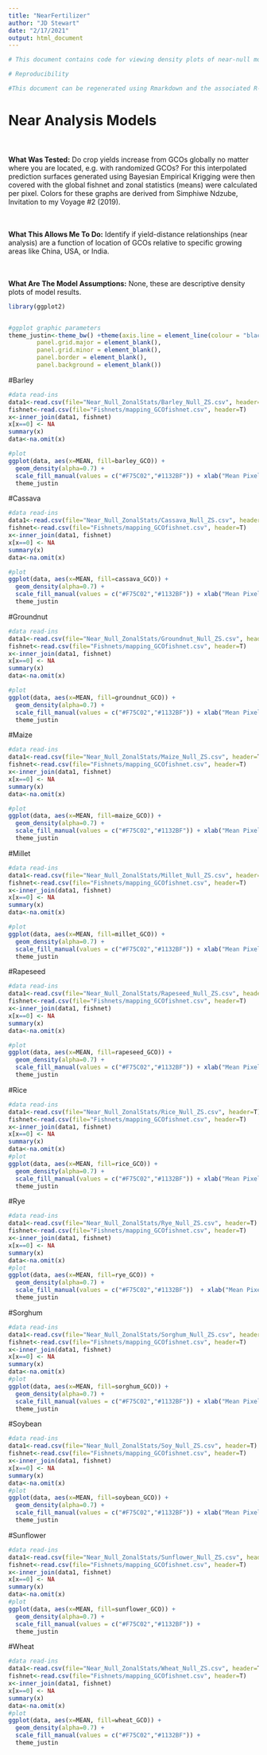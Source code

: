 ```yaml
---
title: "NearFertilizer"
author: "JD Stewart"
date: "2/17/2021"
output: html_document
---
```


```r

# This document contains code for viewing density plots of near-null model results by pixels inside/outside GCO. 

# Reproducibility

#This document can be regenerated using Rmarkdown and the associated R-script (Analyses_Figures.R). This R-script, in combination with the supplementary data files (available online at github.com/thecrobe) also allows for full reproducibility of all the the figures and analyses conducted in R. All other analyses are conducted in ArcMap by ESRI. 
```

# Near Analysis Models 

<div class = "col-md-4">
<br><br> **What Was Tested:** Do crop yields increase from GCOs globally no matter where you are located, e.g. with randomized GCOs? For this interpolated prediction surfaces generated using Bayesian Empirical Krigging were then covered with the global fishnet and zonal statistics (means) were calculated per pixel. Colors for these graphs are derived from Simphiwe Ndzube, Invitation to my Voyage #2 (2019). 
</div>

<div class = "col-md-4">
<br><br> **What This Allows Me To Do:** Identify if yield-distance relationships (near analysis) are a function of location of GCOs relative to specific growing areas like China, USA, or India.
</div>

<div class = "col-md-4">
<br><br> **What Are The Model Assumptions:** None, these are descriptive density plots of model results. 
</div>


```r
library(ggplot2)


#ggplot graphic parameters
theme_justin<-theme_bw() +theme(axis.line = element_line(colour = "black"),
        panel.grid.major = element_blank(),
        panel.grid.minor = element_blank(),
        panel.border = element_blank(),
        panel.background = element_blank())

```

#Barley
```r

#data read-ins
data1<-read.csv(file="Near_Null_ZonalStats/Barley_Null_ZS.csv", header=T)
fishnet<-read.csv(file="Fishnets/mapping_GCOfishnet.csv", header=T)
x<-inner_join(data1, fishnet)
x[x==0] <- NA
summary(x)
data<-na.omit(x)

#plot
ggplot(data, aes(x=MEAN, fill=barley_GCO)) +
  geom_density(alpha=0.7) + 
  scale_fill_manual(values = c("#F75C02","#1132BF")) + xlab("Mean Pixel Slope")
  theme_justin
```

#Cassava
```r

#data read-ins
data1<-read.csv(file="Near_Null_ZonalStats/Cassava_Null_ZS.csv", header=T)
fishnet<-read.csv(file="Fishnets/mapping_GCOfishnet.csv", header=T)
x<-inner_join(data1, fishnet)
x[x==0] <- NA
summary(x)
data<-na.omit(x)

#plot
ggplot(data, aes(x=MEAN, fill=cassava_GCO)) +
  geom_density(alpha=0.7) + 
  scale_fill_manual(values = c("#F75C02","#1132BF")) + xlab("Mean Pixel Slope") +
  theme_justin
```

#Groundnut
```r

#data read-ins
data1<-read.csv(file="Near_Null_ZonalStats/Groundnut_Null_ZS.csv", header=T)
fishnet<-read.csv(file="Fishnets/mapping_GCOfishnet.csv", header=T)
x<-inner_join(data1, fishnet)
x[x==0] <- NA
summary(x)
data<-na.omit(x)

#plot
ggplot(data, aes(x=MEAN, fill=groundnut_GCO)) +
  geom_density(alpha=0.7) + 
  scale_fill_manual(values = c("#F75C02","#1132BF")) + xlab("Mean Pixel Slope") +
  theme_justin
```

#Maize
```r

#data read-ins
data1<-read.csv(file="Near_Null_ZonalStats/Maize_Null_ZS.csv", header=T)
fishnet<-read.csv(file="Fishnets/mapping_GCOfishnet.csv", header=T)
x<-inner_join(data1, fishnet)
x[x==0] <- NA
summary(x)
data<-na.omit(x)

#plot
ggplot(data, aes(x=MEAN, fill=maize_GCO)) +
  geom_density(alpha=0.7) + 
  scale_fill_manual(values = c("#F75C02","#1132BF")) + xlab("Mean Pixel Slope") +
  theme_justin
```
#Millet
```r

#data read-ins
data1<-read.csv(file="Near_Null_ZonalStats/Millet_Null_ZS.csv", header=T)
fishnet<-read.csv(file="Fishnets/mapping_GCOfishnet.csv", header=T)
x<-inner_join(data1, fishnet)
x[x==0] <- NA
summary(x)
data<-na.omit(x)

#plot
ggplot(data, aes(x=MEAN, fill=millet_GCO)) +
  geom_density(alpha=0.7) + 
  scale_fill_manual(values = c("#F75C02","#1132BF")) + xlab("Mean Pixel Slope") +
  theme_justin
```

#Rapeseed
```r

#data read-ins
data1<-read.csv(file="Near_Null_ZonalStats/Rapeseed_Null_ZS.csv", header=T)
fishnet<-read.csv(file="Fishnets/mapping_GCOfishnet.csv", header=T)
x<-inner_join(data1, fishnet)
x[x==0] <- NA
summary(x)
data<-na.omit(x)

#plot
ggplot(data, aes(x=MEAN, fill=rapeseed_GCO)) +
  geom_density(alpha=0.7) + 
  scale_fill_manual(values = c("#F75C02","#1132BF")) + xlab("Mean Pixel Slope") +
  theme_justin
```

#Rice
```r

#data read-ins
data1<-read.csv(file="Near_Null_ZonalStats/Rice_Null_ZS.csv", header=T)
fishnet<-read.csv(file="Fishnets/mapping_GCOfishnet.csv", header=T)
x<-inner_join(data1, fishnet)
x[x==0] <- NA
summary(x)
data<-na.omit(x)
#plot
ggplot(data, aes(x=MEAN, fill=rice_GCO)) +
  geom_density(alpha=0.7) + 
  scale_fill_manual(values = c("#F75C02","#1132BF")) + xlab("Mean Pixel Slope") +
  theme_justin
```

#Rye
```r

#data read-ins
data1<-read.csv(file="Near_Null_ZonalStats/Rye_Null_ZS.csv", header=T)
fishnet<-read.csv(file="Fishnets/mapping_GCOfishnet.csv", header=T)
x<-inner_join(data1, fishnet)
x[x==0] <- NA
summary(x)
data<-na.omit(x)
#plot
ggplot(data, aes(x=MEAN, fill=rye_GCO)) +
  geom_density(alpha=0.7) + 
  scale_fill_manual(values = c("#F75C02","#1132BF"))  + xlab("Mean Pixel Slope") +
  theme_justin
```

#Sorghum
```r

#data read-ins
data1<-read.csv(file="Near_Null_ZonalStats/Sorghum_Null_ZS.csv", header=T)
fishnet<-read.csv(file="Fishnets/mapping_GCOfishnet.csv", header=T)
x<-inner_join(data1, fishnet)
x[x==0] <- NA
summary(x)
data<-na.omit(x)
#plot
ggplot(data, aes(x=MEAN, fill=sorghum_GCO)) +
  geom_density(alpha=0.7) + 
  scale_fill_manual(values = c("#F75C02","#1132BF")) + xlab("Mean Pixel Slope") +
  theme_justin
```

#Soybean
```r

#data read-ins
data1<-read.csv(file="Near_Null_ZonalStats/Soy_Null_ZS.csv", header=T)
fishnet<-read.csv(file="Fishnets/mapping_GCOfishnet.csv", header=T)
x<-inner_join(data1, fishnet)
x[x==0] <- NA
summary(x)
data<-na.omit(x)
#plot
ggplot(data, aes(x=MEAN, fill=soybean_GCO)) +
  geom_density(alpha=0.7) + 
  scale_fill_manual(values = c("#F75C02","#1132BF")) + xlab("Mean Pixel Slope") +
  theme_justin
```

#Sunflower
```r

#data read-ins
data1<-read.csv(file="Near_Null_ZonalStats/Sunflower_Null_ZS.csv", header=T)
fishnet<-read.csv(file="Fishnets/mapping_GCOfishnet.csv", header=T)
x<-inner_join(data1, fishnet)
x[x==0] <- NA
summary(x)
data<-na.omit(x)
#plot
ggplot(data, aes(x=MEAN, fill=sunflower_GCO)) +
  geom_density(alpha=0.7) + 
  scale_fill_manual(values = c("#F75C02","#1132BF")) +
  theme_justin
```

#Wheat
```r

#data read-ins
data1<-read.csv(file="Near_Null_ZonalStats/Wheat_Null_ZS.csv", header=T)
fishnet<-read.csv(file="Fishnets/mapping_GCOfishnet.csv", header=T)
x<-inner_join(data1, fishnet)
x[x==0] <- NA
summary(x)
data<-na.omit(x)
#plot
ggplot(data, aes(x=MEAN, fill=wheat_GCO)) +
  geom_density(alpha=0.7) + 
  scale_fill_manual(values = c("#F75C02","#1132BF")) +
  theme_justin
```